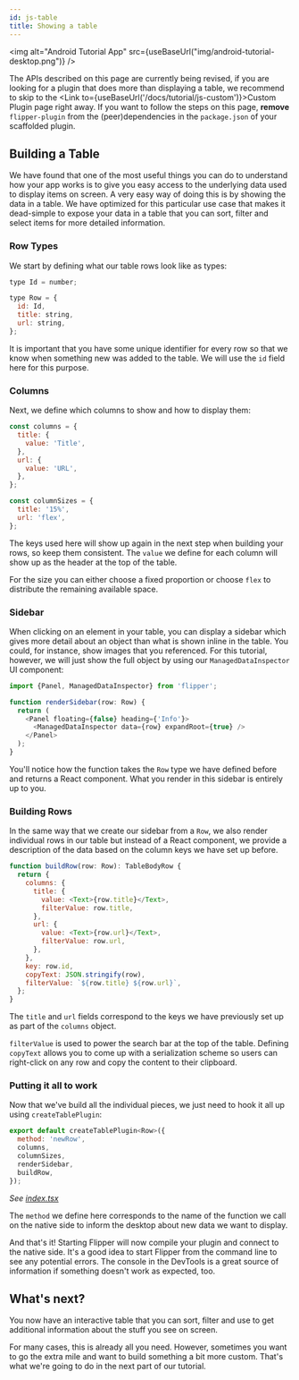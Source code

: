 ```yaml
---
id: js-table
title: Showing a table
---
```


<img alt="Android Tutorial App" src={useBaseUrl("img/android-tutorial-desktop.png")} />

<div class="warning">

The APIs described on this page are currently being revised, if you are looking for a plugin that does more than displaying a table, we recommend to skip to the <Link to={useBaseUrl('/docs/tutorial/js-custom')}>Custom Plugin</Link> page right away.
If you want to follow the steps on this page, **remove** `flipper-plugin` from the (peer)dependencies in the `package.json` of your scaffolded plugin.
</div>

## Building a Table

We have found that one of the most useful things you can do to understand how your app works
is to give you easy access to the underlying data used to display items on screen. A very
easy way of doing this is by showing the data in a table. We have optimized for this
particular use case that makes it dead-simple to expose your data in a table that you
can sort, filter and select items for more detailed information.

### Row Types

We start by defining what our table rows look like as types:

```javascript
type Id = number;

type Row = {
  id: Id,
  title: string,
  url: string,
};
```

It is important that you have some unique identifier for every row so
that we know when something new was added to the table. We will use the
`id` field here for this purpose.

### Columns

Next, we define which columns to show and how to display them:

```javascript
const columns = {
  title: {
    value: 'Title',
  },
  url: {
    value: 'URL',
  },
};

const columnSizes = {
  title: '15%',
  url: 'flex',
};
```

The keys used here will show up again in the next step when building
your rows, so keep them consistent. The `value` we define for each column will show up as the header at the top of the table.

For the size you can either choose a fixed proportion or choose `flex`
to distribute the remaining available space.

### Sidebar

When clicking on an element in your table, you can display a sidebar
which gives more detail about an object than what is shown inline in the
table. You could, for instance, show images that you referenced.
For this tutorial, however, we will just show the full object by
using our `ManagedDataInspector` UI component:

```javascript
import {Panel, ManagedDataInspector} from 'flipper';

function renderSidebar(row: Row) {
  return (
    <Panel floating={false} heading={'Info'}>
      <ManagedDataInspector data={row} expandRoot={true} />
    </Panel>
  );
}
```

You'll notice how the function takes the `Row` type we have defined
before and returns a React component. What you render in this sidebar is
entirely up to you.

### Building Rows

In the same way that we create our sidebar from a `Row`, we
also render individual rows in our table but instead of a React
component, we provide a description of the data based
on the column keys we have set up before.

```javascript
function buildRow(row: Row): TableBodyRow {
  return {
    columns: {
      title: {
        value: <Text>{row.title}</Text>,
        filterValue: row.title,
      },
      url: {
        value: <Text>{row.url}</Text>,
        filterValue: row.url,
      },
    },
    key: row.id,
    copyText: JSON.stringify(row),
    filterValue: `${row.title} ${row.url}`,
  };
}
```

The `title` and `url` fields correspond to the keys
we have previously set up as part of the `columns`
object.

`filterValue` is used to power the search bar at the top
of the table. Defining `copyText` allows you to come up
with a serialization scheme so users can right-click on
any row and copy the content to their clipboard.

### Putting it all to work

Now that we've build all the individual pieces, we
just need to hook it all up using `createTablePlugin`:

```javascript
export default createTablePlugin<Row>({
  method: 'newRow',
  columns,
  columnSizes,
  renderSidebar,
  buildRow,
});
```
*See [index.tsx](https://github.com/facebook/flipper/blob/master/desktop/plugins/seamammals/src/index.tsx)*

The `method` we define here corresponds to the name
of the function we call on the native side to inform
the desktop about new data we want to display.

And that's it! Starting Flipper will now compile your
plugin and connect to the native side. It's a good
idea to start Flipper from the command line to see
any potential errors. The console in the DevTools
is a great source of information if something doesn't
work as expected, too.

## What's next?

You now have an interactive table that you can sort,
filter and use to get additional information about
the stuff you see on screen.

For many cases, this is already all you need. However,
sometimes you want to go the extra mile and want
to build something a bit more custom. That's what
we're going to do in the next part of our tutorial.
